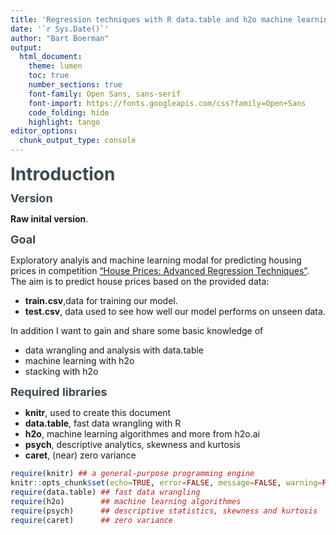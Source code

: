 ---
title: 'Regression techniques with R data.table and h2o machine learning'
date: '`r Sys.Date()`'
author: "Bart Boerman"
output:
  html_document:
    theme: lumen
    toc: true
    number_sections: true
    font-family: Open Sans, sans-serif
    font-import: https://fonts.googleapis.com/css?family=Open+Sans
    code_folding: hide
    highlight: tango
editor_options: 
  chunk_output_type: console
---
<style type="text/css">

body{ /* Normal  */
      font-size: 14px;
  }
td {  /* Table  */
  font-size: 12px;
}
h1, .h1, h2, .h2, h3, .h3 {
    margin-top: 10.5px;
    margin-bottom: 10.5px;
}
h1.title {
  font-size: 28px;
  color: #7db956;
}
h1 { /* Header 1 */
  font-size: 28px;
  color: #3e4a52;
}
h2 { /* Header 2 */
    font-size: 18px;
  color: #3e4a52;
}
h3 { /* Header 3 */
  font-size: 14px;
  color: #3e4a52;
}
code.r{ /* Code block */
    font-size: 12px;
}
pre { /* Code block - determines code spacing between lines */
    font-size: 14px;
}
</style>
# Introduction

## Version
**Raw inital version**.

## Goal

Exploratory analyis and machine learning modal for predicting housing prices in competition ["House Prices: Advanced Regression Techniques"](https://www.kaggle.com/c/house-prices-advanced-regression-techniques). The aim is to predict house prices based on the provided data:

- **train.csv**,data for training our model. 
- **test.csv**, data used to see how well our model performs on unseen data.

In addition I want to gain and share some basic knowledge of

- data wrangling and analysis with data.table
- machine learning with h2o
- stacking with h2o


## Required libraries

- **knitr**, used to create this document 
- **data.table**, fast data wrangling with R
- **h2o**, machine learning algorithmes and more from h2o.ai
- **psych**, descriptive analytics, skewness and kurtosis
- **caret**, (near) zero variance

```{r setup, message=FALSE, warning=FALSE, paged.print=FALSE}
require(knitr) ## a general-purpose programming engine
knitr::opts_chunk$set(echo=TRUE, error=FALSE, message=FALSE, warning=FALSE)
require(data.table) ## fast data wrangling
require(h2o)        ## machine learning algorithmes
require(psych)      ## descriptive statistics, skewness and kurtosis
require(caret)      ## zero variance 
```






